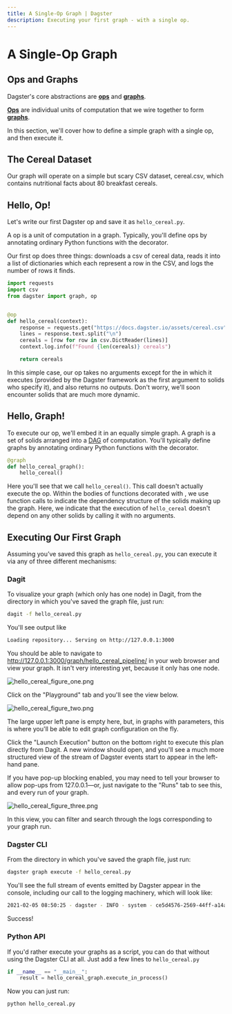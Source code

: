 ```yaml
---
title: A Single-Op Graph | Dagster
description: Executing your first graph - with a single op.
---
```


# A Single-Op Graph

<CodeReferenceLink filePath="examples/docs_snippets/docs_snippets/intro_tutorial/basics/single_solid_pipeline/" />

## Ops and Graphs

Dagster's core abstractions are **[ops](/concepts/solids-pipelines/solids)** and **[graphs](/concepts/solids-pipelines/pipelines)**.

**[Ops](/concepts/solids-pipelines/solids)** are individual units of computation that we wire together to form **[graphs](/concepts/solids-pipelines/pipelines)**.

In this section, we'll cover how to define a simple graph with a single op, and then execute it.

## The Cereal Dataset

Our graph will operate on a simple but scary CSV dataset, cereal.csv, which contains nutritional facts about 80 breakfast cereals.

## Hello, Op!

Let's write our first Dagster op and save it as `hello_cereal.py`.

A op is a unit of computation in a graph. Typically, you'll define ops by annotating ordinary Python functions with the <PyObject module="dagster" object="op" displayText="@op" /> decorator.

Our first op does three things: downloads a csv of cereal data, reads it into a list of dictionaries which each represent a row in the CSV, and logs the number of rows it finds.

```python file=/intro_tutorial/basics/single_solid_pipeline/hello_cereal.py startafter=start_solid_marker endbefore=end_solid_marker
import requests
import csv
from dagster import graph, op


@op
def hello_cereal(context):
    response = requests.get("https://docs.dagster.io/assets/cereal.csv")
    lines = response.text.split("\n")
    cereals = [row for row in csv.DictReader(lines)]
    context.log.info(f"Found {len(cereals)} cereals")

    return cereals
```

In this simple case, our op takes no arguments except for the <PyObject module="dagster"
object="SolidExecutionContext" displayText="context" /> in which it executes (provided by the Dagster framework as the first argument to solids who specify it), and also returns no outputs. Don't worry, we'll soon encounter solids that are much more dynamic.

## Hello, Graph!

To execute our op, we'll embed it in an equally simple graph. A graph is a set of solids arranged into a [DAG](https://en.wikipedia.org/wiki/Directed_acyclic_graph) of computation. You'll typically define graphs by annotating ordinary Python functions with the <PyObject
module="dagster" object="graph" displayText="@graph" /> decorator.

```python file=/intro_tutorial/basics/single_solid_pipeline/hello_cereal.py startafter=start_pipeline_marker endbefore=end_pipeline_marker
@graph
def hello_cereal_graph():
    hello_cereal()
```

Here you'll see that we call `hello_cereal()`. This call doesn't actually execute the op. Within the bodies of functions decorated with <PyObject module="dagster" object="graph"
displayText="@graph" />, we use function calls to indicate the dependency structure of the solids making up the graph. Here, we indicate that the execution of `hello_cereal` doesn't depend on any other solids by calling it with no arguments.

## Executing Our First Graph

Assuming you’ve saved this graph as `hello_cereal.py`, you can execute it via any of three different mechanisms:

### Dagit

To visualize your graph (which only has one node) in Dagit, from the directory in which you've saved the graph file, just run:

```bash
dagit -f hello_cereal.py
```

You'll see output like

```bash
Loading repository... Serving on http://127.0.0.1:3000
```

You should be able to navigate to <http://127.0.0.1:3000/graph/hello_cereal_pipeline/> in your web browser and view your graph. It isn't very interesting yet, because it only has one node.

<Image
alt="hello_cereal_figure_one.png"
src="/images/tutorial/hello_cereal_figure_one.png"
width={1680}
height={946}
/>

Click on the "Playground" tab and you'll see the view below.

<Image
alt="hello_cereal_figure_two.png"
src="/images/tutorial/hello_cereal_figure_two.png"
width={1680}
height={946}
/>

The large upper left pane is empty here, but, in graphs with parameters, this is where you'll be able to edit graph configuration on the fly.

Click the "Launch Execution" button on the bottom right to execute this plan directly from Dagit. A new window should open, and you'll see a much more structured view of the stream of Dagster events start to appear in the left-hand pane.

If you have pop-up blocking enabled, you may need to tell your browser to allow pop-ups from 127.0.0.1—or, just navigate to the "Runs" tab to see this, and every run of your graph.

<Image
alt="hello_cereal_figure_three.png"
src="/images/tutorial/hello_cereal_figure_three.png"
width={1680}
height={946}
/>

In this view, you can filter and search through the logs corresponding to your graph run.

### Dagster CLI

From the directory in which you've saved the graph file, just run:

```bash
dagster graph execute -f hello_cereal.py
```

You'll see the full stream of events emitted by Dagster appear in the console, including our call to the logging machinery, which will look like:

```bash
2021-02-05 08:50:25 - dagster - INFO - system - ce5d4576-2569-44ff-a14a-51010eea5329 - hello_cereal - Found 77 cereals
```

Success!

### Python API

If you'd rather execute your graphs as a script, you can do that without using the Dagster CLI at all. Just add a few lines to `hello_cereal.py`

```python file=/intro_tutorial/basics/single_solid_pipeline/hello_cereal.py startafter=start_execute_marker endbefore=end_execute_marker
if __name__ == "__main__":
    result = hello_cereal_graph.execute_in_process()
```

Now you can just run:

```bash
python hello_cereal.py
```
